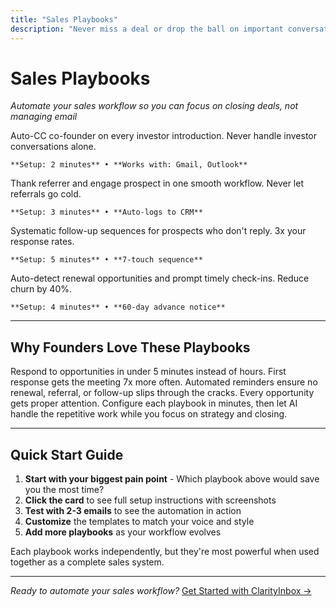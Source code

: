 ```yaml
---
title: "Sales Playbooks"
description: "Never miss a deal or drop the ball on important conversations"
---
```


# Sales Playbooks

_Automate your sales workflow so you can focus on closing deals, not managing email_

<CardGroup cols={2}>
  <Card title="🤝 Investor Intro" icon="handshake" href="/playbooks/sales/investor-intro">
    Auto-CC co-founder on every investor introduction. Never handle investor conversations alone.

    **Setup: 2 minutes** • **Works with: Gmail, Outlook**
  </Card>
  <Card title="🎯 Referral Intro" icon="user-plus" href="/playbooks/sales/referral-intro">
    Thank referrer and engage prospect in one smooth workflow. Never let referrals go cold.

    **Setup: 3 minutes** • **Auto-logs to CRM**
  </Card>
  <Card title="🔄 Cold Outreach Follow-up" icon="repeat" href="/playbooks/sales/cold-outreach">
    Systematic follow-up sequences for prospects who don't reply. 3x your response rates.

    **Setup: 5 minutes** • **7-touch sequence**
  </Card>
  <Card title="⏰ Renewal Reminder" icon="calendar-check" href="/playbooks/sales/renewal-reminder">
    Auto-detect renewal opportunities and prompt timely check-ins. Reduce churn by 40%.

    **Setup: 4 minutes** • **60-day advance notice**
  </Card>
</CardGroup>

---

## Why Founders Love These Playbooks

<Accordion title="⚡ Speed Wins Deals">
  Respond to opportunities in under 5 minutes instead of hours. First response gets the meeting 7x more often.
</Accordion>

<Accordion title="🎯 Never Miss Revenue">
  Automated reminders ensure no renewal, referral, or follow-up slips through the cracks. Every opportunity gets proper attention.
</Accordion>

<Accordion title="🤖 Set Once, Work Forever">
  Configure each playbook in minutes, then let AI handle the repetitive work while you focus on strategy and closing.
</Accordion>

---

## Quick Start Guide

1. **Start with your biggest pain point** - Which playbook above would save you the most time?
2. **Click the card** to see full setup instructions with screenshots
3. **Test with 2-3 emails** to see the automation in action
4. **Customize** the templates to match your voice and style
5. **Add more playbooks** as your workflow evolves

<Note>
  Each playbook works independently, but they're most powerful when used together as a complete sales system.
</Note>

---

_Ready to automate your sales workflow?_ [Get Started with ClarityInbox →](https://clarityinbox.com/dashboard)